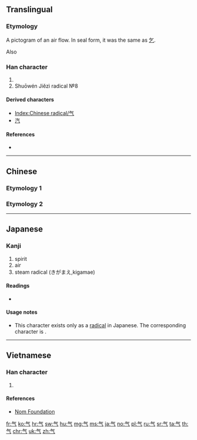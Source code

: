{{character info/new}}
{{also|氣|気|炁}}
==Translingual==
{{Han simplified forms|氣|気|气}}
{{stroke order|type=bw}}
{{stroke order|type=animate}}

===Etymology===
{{Han etyl}}
{{liushu|p|rs=气00}}

A pictogram of an air flow. In seal form, it was the same as [[乞]].

Also {{Han simp|氣|f=米|t=&nbsp;|nocap=y}}

===Han character===
{{Han char|rn=84|rad=气|as=00|sn=4|four=80017|canj=OMN,XOMN|ids=⿳𠂉一⺄}}

# {{mul-kangxi radical-def}}
# Shuōwén Jiězì radical №8

====Derived characters====
* [[Index:Chinese radical/气]]
* [[汽]]

====References====
* {{Han ref|kx=0599.030|dkj=17043|dj=0990.140|hdz=32010.010|uh=6C14|ud=27668|bh=C961|bd=51553}}

----

==Chinese==

===Etymology 1===
{{zh-see|氣}}

===Etymology 2===
{{zh-see|乞|v}}

----

==Japanese==

===Kanji===
{{ja-kanji|grade=|rs=气00}}

# spirit
# air
# steam radical (きがまえ,kigamae)

====Readings====
* {{ja-readings|goon=[[け]] (ke)|kanon=[[き]] (ki)|kun=[[いき]] (iki)}}

====Usage notes====
* This character exists only as a [[Index:Chinese radical/气|radical]] in Japanese. The corresponding character is {{m|ja|気}}.

----

==Vietnamese==

===Han character===
{{vi-readings|rs=气00|hanviet=khí}}

# {{defn|lang=vi|sort=气00}}

====References====
* [http://nomfoundation.org/common/nom_details.php?codepoint=6c14 Nom Foundation]

[[fr:气]]
[[ko:气]]
[[hr:气]]
[[sw:气]]
[[hu:气]]
[[mg:气]]
[[ms:气]]
[[ja:气]]
[[no:气]]
[[pl:气]]
[[ru:气]]
[[sr:气]]
[[ta:气]]
[[th:气]]
[[chr:气]]
[[uk:气]]
[[zh:气]]